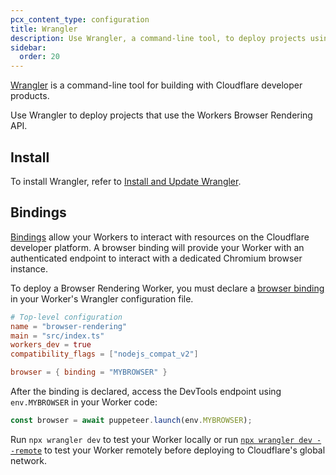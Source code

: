 ```yaml
---
pcx_content_type: configuration
title: Wrangler
description: Use Wrangler, a command-line tool, to deploy projects using Cloudflare's Workers Browser Rendering API.
sidebar:
  order: 20
---
```



[Wrangler](/workers/wrangler/) is a command-line tool for building with Cloudflare developer products.

Use Wrangler to deploy projects that use the Workers Browser Rendering API.

## Install

To install Wrangler, refer to [Install and Update Wrangler](/workers/wrangler/install-and-update/).

## Bindings

[Bindings](/workers/runtime-apis/bindings/) allow your Workers to interact with resources on the Cloudflare developer platform. A browser binding will provide your Worker with an authenticated endpoint to interact with a dedicated Chromium browser instance.

To deploy a Browser Rendering Worker, you must declare a [browser binding](/workers/runtime-apis/bindings/) in your Worker's Wrangler configuration file.

<Render file="nodejs-compat-howto" product="workers" />

<WranglerConfig>

```toml
# Top-level configuration
name = "browser-rendering"
main = "src/index.ts"
workers_dev = true
compatibility_flags = ["nodejs_compat_v2"]

browser = { binding = "MYBROWSER" }
```

</WranglerConfig>

After the binding is declared, access the DevTools endpoint using `env.MYBROWSER` in your Worker code:

```javascript
const browser = await puppeteer.launch(env.MYBROWSER);
```

Run `npx wrangler dev` to test your Worker locally or run [`npx wrangler dev --remote`](/workers/wrangler/commands/#dev) to test your Worker remotely before deploying to Cloudflare's global network.
